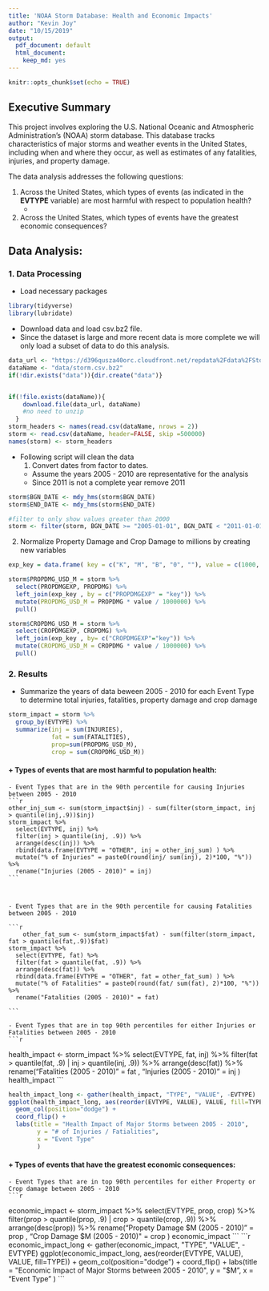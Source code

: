 ```yaml
---
title: 'NOAA Storm Database: Health and Economic Impacts'
author: "Kevin Joy"
date: "10/15/2019"
output:
  pdf_document: default
  html_document:
    keep_md: yes
---
```


```r
knitr::opts_chunk$set(echo = TRUE)
```

## Executive Summary

This project involves exploring the U.S. National Oceanic and Atmospheric Administration's (NOAA) storm database. This database tracks characteristics of major storms and weather events in the United States, including when and where they occur, as well as estimates of any fatalities, injuries, and property damage.  

The data analysis addresses the following questions:

1. Across the United States, which types of events (as indicated in the **EVTYPE** variable) are most harmful with respect to population health?
    * 

2. Across the United States, which types of events have the greatest economic consequences?


## Data Analysis:

### 1. Data Processing
- Load necessary packages
```r
library(tidyverse)
library(lubridate)
```

- Download data and load csv.bz2 file.
- Since the dataset is large and more recent data is more complete we will only load a subset of data to do this analysis.
```r
data_url <- "https://d396qusza40orc.cloudfront.net/repdata%2Fdata%2FStormData.csv.bz2"
dataName <- "data/storm.csv.bz2"
if(!dir.exists("data")){dir.create("data")}


if(!file.exists(dataName)){
    download.file(data_url, dataName)
    #no need to unzip
  }
storm_headers <- names(read.csv(dataName, nrows = 2))
storm <- read.csv(dataName, header=FALSE, skip =500000)
names(storm) <- storm_headers
```

- Following script will clean the data
  1. Convert dates from factor to dates. 
    * Assume the years 2005 - 2010 are representative for the analysis
    * Since 2011 is not a complete year remove 2011
  
```r
storm$BGN_DATE <- mdy_hms(storm$BGN_DATE)
storm$END_DATE <- mdy_hms(storm$END_DATE)

#filter to only show values greater than 2000
storm <- filter(storm, BGN_DATE >= "2005-01-01", BGN_DATE < "2011-01-01")
```

  2. Normalize Property Damage and Crop Damage to millions by creating new variables
```r
exp_key = data.frame( key = c("K", "M", "B", "0", ""), value = c(1000, 1000000, 1000000000, 10, 0))

storm$PROPDMG_USD_M = storm %>%
  select(PROPDMGEXP, PROPDMG) %>%
  left_join(exp_key , by = c("PROPDMGEXP" = "key")) %>%
  mutate(PROPDMG_USD_M = PROPDMG * value / 1000000) %>%
  pull()

storm$CROPDMG_USD_M = storm %>%
  select(CROPDMGEXP, CROPDMG) %>%
  left_join(exp_key , by= c("CROPDMGEXP"="key")) %>%
  mutate(CROPDMG_USD_M = CROPDMG * value / 1000000) %>%
  pull()


```


### 2. Results
- Summarize the years of data beween 2005 - 2010 for each Event Type to determine total injuries, fatalities, property damage and crop damage
```r
storm_impact = storm %>% 
  group_by(EVTYPE) %>% 
  summarize(inj = sum(INJURIES),
            fat = sum(FATALITIES),
            prop=sum(PROPDMG_USD_M),
            crop = sum(CROPDMG_USD_M))
```

#### + Types of events that are most harmful to population health:
    - Event Types that are in the 90th percentile for causing Injuries between 2005 - 2010
    ```r
    other_inj_sum <- sum(storm_impact$inj) - sum(filter(storm_impact, inj > quantile(inj,.9))$inj)
    storm_impact %>%
      select(EVTYPE, inj) %>%
      filter(inj > quantile(inj, .9)) %>%
      arrange(desc(inj)) %>%
      rbind(data.frame(EVTYPE = "OTHER", inj = other_inj_sum) ) %>%      
      mutate("% of Injuries" = paste0(round(inj/ sum(inj), 2)*100, "%")) %>%
      rename("Injuries (2005 - 2010)" = inj)
    ```



    - Event Types that are in the 90th percentile for causing Fatalities between 2005 - 2010

    ```r
        other_fat_sum <- sum(storm_impact$fat) - sum(filter(storm_impact, fat > quantile(fat,.9))$fat)
    storm_impact %>%
      select(EVTYPE, fat) %>%
      filter(fat > quantile(fat, .9)) %>%
      arrange(desc(fat)) %>%
      rbind(data.frame(EVTYPE = "OTHER", fat = other_fat_sum) ) %>%      
      mutate("% of Fatalities" = paste0(round(fat/ sum(fat), 2)*100, "%")) %>%
      rename("Fatalities (2005 - 2010)" = fat)
             
    ```

    - Event Types that are in top 90th percentiles for either Injuries or Fatalities between 2005 - 2010
    ```r
health_impact <- storm_impact %>%
      select(EVTYPE, fat, inj) %>%
      filter(fat > quantile(fat, .9) | inj > quantile(inj, .9)) %>%
      arrange(desc(fat)) %>%
      rename("Fatalities (2005 - 2010)" = fat ,
                         "Injuries (2005 - 2010)" = inj )
    health_impact
    ```    


```r

health_impact_long <- gather(health_impact, "TYPE", "VALUE", -EVTYPE)
ggplot(health_impact_long, aes(reorder(EVTYPE, VALUE), VALUE, fill=TYPE)) +
  geom_col(position="dodge") +
  coord_flip() +
  labs(title = "Health Impact of Major Storms between 2005 - 2010",
        y = "# of Injuries / Fatialities",
        x = "Event Type"
        )
```

#### + Types of events that have the greatest economic consequences:
    
    - Event Types that are in top 90th percentiles for either Property or Crop damage between 2005 - 2010
    ```r
economic_impact <- storm_impact %>%
      select(EVTYPE, prop, crop) %>%
      filter(prop > quantile(prop, .9) | crop > quantile(crop, .9)) %>%
      arrange(desc(prop)) %>%
      rename("Propety Damage $M (2005 - 2010)" = prop ,
             "Crop Damage $M (2005 - 2010)" = crop )
    economic_impact
    ```    
```r

economic_impact_long <- gather(economic_impact, "TYPE", "VALUE", -EVTYPE)
ggplot(economic_impact_long, aes(reorder(EVTYPE, VALUE), VALUE, fill=TYPE)) +
  geom_col(position="dodge") +
  coord_flip() +
  labs(title = "Economic Impact of Major Storms between 2005 - 2010",
        y = "$M",
        x = "Event Type"
        )
```
